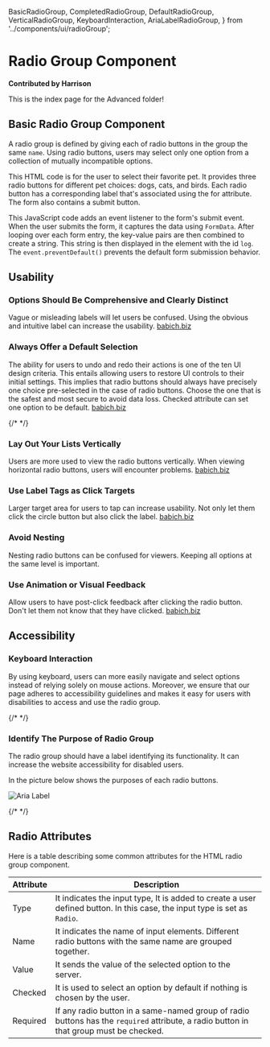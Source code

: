   BasicRadioGroup,
  CompletedRadioGroup,
  DefaultRadioGroup,
  VerticalRadioGroup,
  KeyboardInteraction,
  AriaLabelRadioGroup,
} from '../components/ui/radioGroup';

# Radio Group Component

**Contributed by Harrison**

This is the index page for the Advanced folder!

## Basic Radio Group Component

A radio group is defined by giving each of radio buttons in the group the same `name`. Using radio buttons, users may select only one option from a collection of mutually incompatible options.

This HTML code is for the user to select their favorite pet. It provides three radio buttons for different pet choices: dogs, cats, and birds. Each radio button has a corresponding label that's associated using the for attribute. The form also contains a submit button.

This JavaScript code adds an event listener to the form's submit event. When the user submits the form, it captures the data using `FormData`. After looping over each form entry, the key-value pairs are then combined to create a string. This string is then displayed in the element with the id `log`. The `event.preventDefault()` prevents the default form submission behavior.

<CompletedRadioGroup />

## Usability

### Options Should Be Comprehensive and Clearly Distinct

Vague or misleading labels will let users be confused. Using the obvious and intuitive label can increase the usability. [babich.biz](https://babich.biz/radio-buttons-ux-design/)

### Always Offer a Default Selection

The ability for users to undo and redo their actions is one of the ten UI design criteria. This entails allowing users to restore UI controls to their initial settings. This implies that radio buttons should always have precisely one choice pre-selected in the case of radio buttons. Choose the one that is the safest and most secure to avoid data loss. Checked attribute can set one option to be default. [babich.biz](https://babich.biz/radio-buttons-ux-design/)

{/* <DefaultRadioGroup /> */}

### Lay Out Your Lists Vertically

Users are more used to view the radio buttons vertically. When viewing horizontal radio buttons, users will encounter problems. [babich.biz](https://babich.biz/radio-buttons-ux-design/)

### Use Label Tags as Click Targets

Larger target area for users to tap can increase usability. Not only let them click the circle button but also click the label. [babich.biz](https://babich.biz/radio-buttons-ux-design/)

### Avoid Nesting

Nesting radio buttons can be confused for viewers. Keeping all options at the same level is important.

### Use Animation or Visual Feedback

Allow users to have post-click feedback after clicking the radio button. Don't let them not know that they have clicked. [babich.biz](https://babich.biz/radio-buttons-ux-design/)

## Accessibility

### Keyboard Interaction

By using keyboard, users can more easily navigate and select options instead of relying solely on mouse actions. Moreover, we ensure that our page adheres to accessibility guidelines and makes it easy for users with disabilities to access and use the radio group.

{/* <KeyboardInteraction /> */}

### Identify The Purpose of Radio Group

The radio group should have a label identifying its functionality. It can increase the website accessibility for disabled users.

In the picture below shows the purposes of each radio buttons.

![Aria Label](../public/components/radioGroup/completedRadioGroup/desktop/assets/1694618143304.jpg)

{/* <AriaLabelRadioGroup /> */}

## Radio Attributes

Here is a table describing some common attributes for the HTML radio group component.

| Attribute | Description                                                                                                                            |
| --------- | -------------------------------------------------------------------------------------------------------------------------------------- |
| Type      | It indicates the input type, It is added to create a user defined button. In this case, the input type is set as `Radio`.              |
| Name      | It indicates the name of input elements. Different radio buttons with the same name are grouped together.                              |
| Value     | It sends the value of the selected option to the server.                                                                               |
| Checked   | It is used to select an option by default if nothing is chosen by the user.                                                            |
| Required  | If any radio button in a same-named group of radio buttons has the `required` attribute, a radio button in that group must be checked. |
